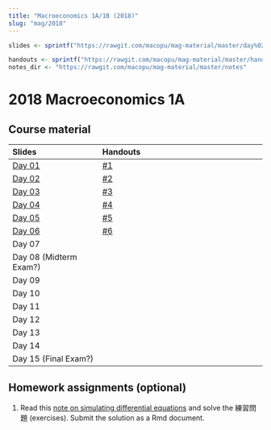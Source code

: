 ```yaml
---
title: "Macroeconomics 1A/1B (2018)"
slug: "mag/2018"
---
```


```r
slides <- sprintf("https://rawgit.com/macopu/mag-material/master/day%02d/day%02d.html", 1:15, 1:15)

handouts <- sprintf("https://rawgit.com/macopu/mag-material/master/handouts/%02d.pdf", 1:15)
notes_dir <- "https://rawgit.com/macopu/mag-material/master/notes"
```


# 2018 Macroeconomics 1A

## Course material

| Slides                        | Handouts                                               |
|:------------------------------|:-------------------------------------------------------|
| [Day 01](`r slides[1]`)       | [#1](`r handouts[1]`)                                  |
| [Day 02](`r slides[2]`)       | [#2](`r handouts[2]`)                                  |
| [Day 03](`r slides[3]`)       | [#3](`r handouts[3]`)                                  |
| [Day 04](`r slides[4]`)       | [#4](`r handouts[4]`)                                  |
| [Day 05](`r slides[5]`)       | [#5](`r handouts[5]`)                                  |
| [Day 06](`r slides[6]`)       | [#6](`r handouts[6]`)                                  |
|  Day 07                       |                                                        |
|  Day 08 (Midterm Exam?)       |                                                        |
|  Day 09                       |                                                        |
|  Day 10                       |                                                        |
|  Day 11                       |                                                        |
|  Day 12                       |                                                        |
|  Day 13                       |                                                        |
|  Day 14                       |                                                        |
|  Day 15 (Final Exam?)         |                                                        |


## Homework assignments (optional)

1. Read this [note on simulating differential equations](`r notes_dir`/de.html) and 
   solve the 練習問題 (exercises). Submit the solution as a Rmd document. 

